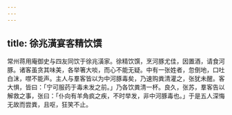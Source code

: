 ```yaml
---
---
---
```

title: 徐兆潢宴客精饮馔
---



常州蒋用庵御史与四友同饮于徐兆潢家。徐精饮馔，烹河豚尤佳，因置酒，请食河豚。诸客虽贪其味美，各举箸大啖，而心不能无疑。中有一张姓者，忽倒地，口吐白沫，噤不能声。主人与羣客皆以为中河豚毒矣，乃速购粪清灌之，张犹未醒。客大惧，皆曰：「宁可服药于毒未发之前。」乃各饮粪清一杯。良久，张苏，羣客告以解救之事，张曰：「仆向有羊角疯之疾，不时举发，非中河豚毒也。」于是五人深悔无故而尝粪，且呕，狂笑不止。